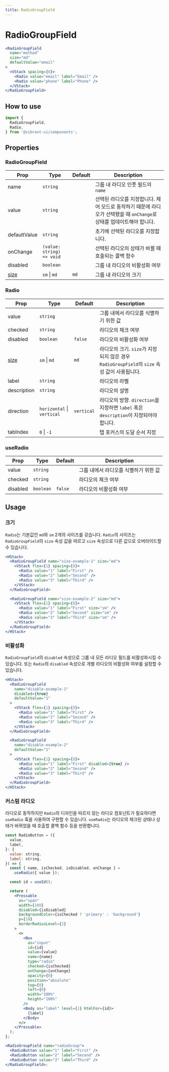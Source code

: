 ```yaml
---
title: RadioGroupField
---
```


# RadioGroupField

```jsx live
<RadioGroupField
  name="method"
  size="md"
  defaultValue="email"
>
  <VStack spacing={8}>
    <Radio value="email" label="Email" />
    <Radio value="phone" label="Phone" />
  </VStack>
</RadioGroupField>
```

## How to use

```jsx
import {
  RadioGroupField,
  Radio,
} from '@vibrant-ui/components';
```

## Properties

### RadioGroupField

| Prop          | Type                      | Default | Description                                                                                                           |
| ------------- | ------------------------- | ------- | --------------------------------------------------------------------------------------------------------------------- |
| name          | `string`                  |         | 그룹 내 라디오 인풋 필드의 `name`                                                                                     |
| value         | `string`                  |         | 선택된 라디오를 지정합니다. 제어 모드로 동작하기 때문에 라디오가 선택됐을 때 `onChange`로 상태를 업데이트해야 합니다. |
| defaultValue  | `string`                  |         | 초기에 선택된 라디오를 지정합니다.                                                                                    |
| onChange      | `(value: string) => void` |         | 선택된 라디오의 상태가 바뀔 때 호출되는 콜백 함수                                                                     |
| disabled      | `boolean`                 |         | 그룹 내 라디오의 비활성화 여부                                                                                        |
| [size](#크기) | `sm` \| `md`              | `md`    | 그룹 내 라디오의 크기                                                                                                 |

### Radio

| Prop          | Type                       | Default    | Description                                                                                 |
| ------------- | -------------------------- | ---------- | ------------------------------------------------------------------------------------------- |
| value         | `string`                   |            | 그룹 내에서 라디오를 식별하기 위한 값                                                       |
| checked       | `string`                   |            | 라디오의 체크 여부                                                                          |
| disabled      | `boolean`                  | `false`    | 라디오의 비활성화 여부                                                                      |
| [size](#크기) | `sm` \| `md`               | `md`       | 라디오의 크기. `size`가 지정되지 않은 경우 `RadioGroupField`의 `size` 속성 값이 사용됩니다. |
| label         | `string`                   |            | 라디오의 라벨                                                                               |
| description   | `string`                   |            | 라디오의 설명                                                                               |
| direction     | `horizontal` \| `vertical` | `vertical` | 라디오의 방향. `direction`을 지정하면 `label` 혹은 `description`이 지정되어야 합니다.       |
| tabIndex      | `0` \| `-1`                |            | 탭 포커스의 도달 순서 지정                                                                  |

### useRadio

| Prop     | Type      | Default | Description                           |
| -------- | --------- | ------- | ------------------------------------- |
| value    | `string`  |         | 그룹 내에서 라디오를 식별하기 위한 값 |
| checked  | `string`  |         | 라디오의 체크 여부                    |
| disabled | `boolean` | `false` | 라디오의 비활성화 여부                |

## Usage

### 크기

`Radio`는 기본값인 `md`와 `sm` 2개의 사이즈를 갖습니다. `Radio`의 사이즈는`RadioGroupField`의 `size` 속성 값을 따르고 `size` 속성으로 다른 값으로 오버라이드할 수 있습니다.

```jsx live
<HStack>
  <RadioGroupField name="size-example-1" size="md">
    <VStack flex={1} spacing={8}>
      <Radio value="1" label="First" />
      <Radio value="2" label="Second" />
      <Radio value="3" label="Third" />
    </VStack>
  </RadioGroupField>

  <RadioGroupField name="size-example-2" size="md">
    <VStack flex={1} spacing={8}>
      <Radio value="1" label="First" size="sm" />
      <Radio value="2" label="Second" size="sm" />
      <Radio value="3" label="Third" size="sm" />
    </VStack>
  </RadioGroupField>
</HStack>
```

### 비활성화

`RadioGroupField`의 `disabled` 속성으로 그룹 내 모든 라디오 필드를 비활성화시킬 수 있습니다. 또는 `Radio`의 `disabled` 속성으로 개별 라디오의 비활성화 여부를 설정할 수 있습니다.

```jsx live
<HStack>
  <RadioGroupField
    name="disable-example-1"
    disabled={true}
    defaultValue="1"
  >
    <VStack flex={1} spacing={8}>
      <Radio value="1" label="First" />
      <Radio value="2" label="Second" />
      <Radio value="3" label="Third" />
    </VStack>
  </RadioGroupField>

  <RadioGroupField
    name="disable-example-2"
    defaultValue="1"
  >
    <VStack flex={1} spacing={8}>
      <Radio value="1" label="First" disabled={true} />
      <Radio value="2" label="Second" />
      <Radio value="3" label="Third" />
    </VStack>
  </RadioGroupField>
</HStack>
```

### 커스텀 라디오

라디오로 동작하지만 `Radio`의 디자인을 따르지 않는 라디오 컴포넌트가 필요하다면 `useRadio` 훅을 사용하여 구현할 수 있습니다.
`useRadio`는 라디오의 체크된 상태나 상태가 바뀌었을 때 호출할 콜백 함수 등을 반환합니다.

```jsx
const RadioButton = ({
  value,
  label,
}: {
  value: string,
  label: string,
}) => {
  const { name, isChecked, isDisabled, onChange } =
    useRadio({ value });

  const id = useId();

  return (
    <Pressable
      as="span"
      width={100}
      disabled={isDisabled}
      backgroundColor={isChecked ? 'primary' : 'background'}
      p={10}
      borderRadiusLevel={2}
    >
      <>
        <Box
          as="input"
          id={id}
          value={value}
          name={name}
          type="radio"
          checked={isChecked}
          onChange={onChange}
          opacity={0}
          position="absolute"
          top={0}
          left={0}
          width="100%"
          height="100%"
        />
        <Body as="label" level={1} htmlFor={id}>
          {label}
        </Body>
      </>
    </Pressable>
  );
};

<RadioGroupField name="radioGroup">
  <RadioButton value="1" label="First" />
  <RadioButton value="2" label="Second" />
  <RadioButton value="3" label="Third" />
</RadioGroupField>;
```
